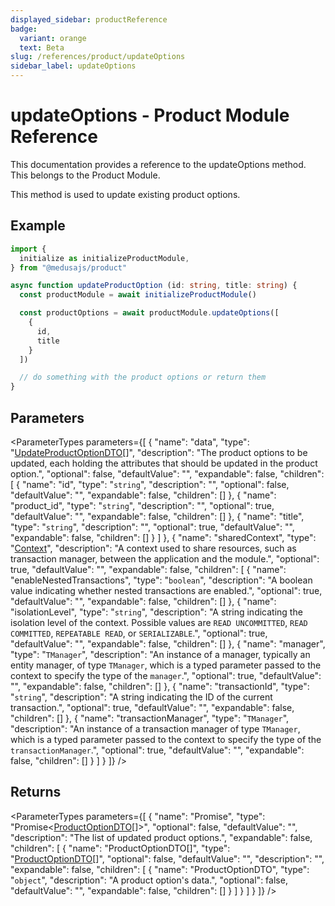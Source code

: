 ```yaml
---
displayed_sidebar: productReference
badge:
  variant: orange
  text: Beta
slug: /references/product/updateOptions
sidebar_label: updateOptions
---
```



# updateOptions - Product Module Reference

This documentation provides a reference to the updateOptions method. This belongs to the Product Module.

This method is used to update existing product options.

## Example

```ts
import {
  initialize as initializeProductModule,
} from "@medusajs/product"

async function updateProductOption (id: string, title: string) {
  const productModule = await initializeProductModule()

  const productOptions = await productModule.updateOptions([
    {
      id,
      title
    }
  ])

  // do something with the product options or return them
}
```

## Parameters

<ParameterTypes parameters={[
  {
    "name": "data",
    "type": "[UpdateProductOptionDTO](../../interfaces/product.UpdateProductOptionDTO.mdx)[]",
    "description": "The product options to be updated, each holding the attributes that should be updated in the product option.",
    "optional": false,
    "defaultValue": "",
    "expandable": false,
    "children": [
      {
        "name": "id",
        "type": "`string`",
        "description": "",
        "optional": false,
        "defaultValue": "",
        "expandable": false,
        "children": []
      },
      {
        "name": "product_id",
        "type": "`string`",
        "description": "",
        "optional": true,
        "defaultValue": "",
        "expandable": false,
        "children": []
      },
      {
        "name": "title",
        "type": "`string`",
        "description": "",
        "optional": true,
        "defaultValue": "",
        "expandable": false,
        "children": []
      }
    ]
  },
  {
    "name": "sharedContext",
    "type": "[Context](../../interfaces/product.Context.mdx)",
    "description": "A context used to share resources, such as transaction manager, between the application and the module.",
    "optional": true,
    "defaultValue": "",
    "expandable": false,
    "children": [
      {
        "name": "enableNestedTransactions",
        "type": "`boolean`",
        "description": "A boolean value indicating whether nested transactions are enabled.",
        "optional": true,
        "defaultValue": "",
        "expandable": false,
        "children": []
      },
      {
        "name": "isolationLevel",
        "type": "`string`",
        "description": "A string indicating the isolation level of the context. Possible values are `READ UNCOMMITTED`, `READ COMMITTED`, `REPEATABLE READ`, or `SERIALIZABLE`.",
        "optional": true,
        "defaultValue": "",
        "expandable": false,
        "children": []
      },
      {
        "name": "manager",
        "type": "`TManager`",
        "description": "An instance of a manager, typically an entity manager, of type `TManager`, which is a typed parameter passed to the context to specify the type of the `manager`.",
        "optional": true,
        "defaultValue": "",
        "expandable": false,
        "children": []
      },
      {
        "name": "transactionId",
        "type": "`string`",
        "description": "A string indicating the ID of the current transaction.",
        "optional": true,
        "defaultValue": "",
        "expandable": false,
        "children": []
      },
      {
        "name": "transactionManager",
        "type": "`TManager`",
        "description": "An instance of a transaction manager of type `TManager`, which is a typed parameter passed to the context to specify the type of the `transactionManager`.",
        "optional": true,
        "defaultValue": "",
        "expandable": false,
        "children": []
      }
    ]
  }
]} />

## Returns

<ParameterTypes parameters={[
  {
    "name": "Promise",
    "type": "Promise&#60;[ProductOptionDTO](../../interfaces/product.ProductOptionDTO.mdx)[]&#62;",
    "optional": false,
    "defaultValue": "",
    "description": "The list of updated product options.",
    "expandable": false,
    "children": [
      {
        "name": "ProductOptionDTO[]",
        "type": "[ProductOptionDTO](../../interfaces/product.ProductOptionDTO.mdx)[]",
        "optional": false,
        "defaultValue": "",
        "description": "",
        "expandable": false,
        "children": [
          {
            "name": "ProductOptionDTO",
            "type": "`object`",
            "description": "A product option's data.",
            "optional": false,
            "defaultValue": "",
            "expandable": false,
            "children": []
          }
        ]
      }
    ]
  }
]} />
